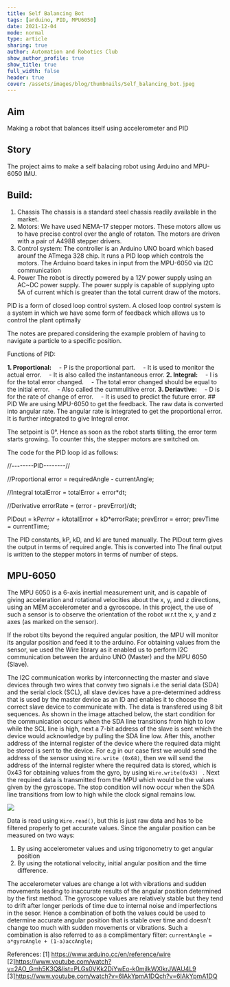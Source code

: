 ```yaml
---
title: Self Balancing Bot
tags: [arduino, PID, MPU6050]
date: 2021-12-04
mode: normal
type: article
sharing: true
author: Automation and Robotics Club
show_author_profile: true
show_title: true
full_width: false
header: true
cover: /assets/images/blog/thumbnails/Self_balancing_bot.jpeg
---
```


## Aim

Making a robot that balances itself using accelerometer and PID

## Story

The project aims to make a self balacing robot using Arduino and MPU-6050 IMU.

## Build:

1. Chassis
   The chassis is a standard steel chassis readily available in the market.
2. Motors:
   We have used NEMA-17 stepper motors. These motors allow us to have precise control over the angle of rotaton. The motors are driven with a pair of A4988 stepper drivers.
3. Control system:
   The controller is an Arduino UNO board which based arounf the ATmega 328 chip. It runs a PID loop which controls the motors. The Arduino board takes in input from the MPU-6050 via I2C communication
4. Power
   The robot is directly powered by a 12V power supply using an AC~DC power supply. The power supply is capable of supplying upto 5A of current which is greater than the total current draw of the motors.

PID is a form of closed loop control system. A closed loop control system is a system in which we have some form of feedback which allows us to control the plant optimally

The notes are prepared considering the example problem of having to navigate a particle to a specific position.

Functions of PID:

<b>1. Proportional:</b>
&emsp;- P is the proportional part. &emsp;- It is used to monitor the actual error. &emsp;- It is also
called the instantaneous error.
<b>2. Integral:</b>
&emsp;- I is for the total error changed. &emsp;- The total error changed should be equal to the initial
error. &emsp;- Also called the cummulitive error.
<b>3. Deriavtive:</b>
&emsp;- D is for the rate of change of error. &emsp;- It is used to predict the future error. ## PID
We are using MPU-6050 to get the feedback. The raw data is converted into angular rate. The angular rate
is integrated to get the proportional error. It is further integrated to give Integral error.

The setpoint is 0°. Hence as soon as the robot starts tiliting, the error term starts growing. To counter this, the stepper motors are switched on.

The code for the PID loop id as follows:

//--------PID--------//

//Proportional
error = requiredAngle - currentAngle;

//Integral
totalError = totalError + error\*dt;

//Derivative
errorRate = (error - prevError)/dt;

PIDout = kP*error + kI*totalError + kD\*errorRate;
prevError = error;
prevTime = currentTime;

The PID constants, kP, kD, and kI are tuned manually. The PIDout term gives the output in terms of required angle. This is converted into
The final output is written to the stepper motors in terms of number of steps.

## MPU-6050

The MPU 6050 is a 6-axis inertial measurement unit, and is capable of giving acceleration and rotational velocities about the x, y, and z directions, using an MEM accelerometer and a gyroscope. In this project, the use of such a sensor is to observe the orientation of the robot w.r.t the x, y and z axes (as marked on the sensor).

If the robot tilts beyond the required angular position, the MPU will monitor its angular position and feed it to the arduino. For obtaining values from the sensor, we used the Wire library as it enabled us to perform I2C communication between the arduino UNO (Master) and the MPU 6050 (Slave).

The I2C communication works by interconnecting the master and slave devices through two wires that convey two signals i.e the serial data (SDA) and the serial clock (SCL), all slave devices have a pre-determined address that is used by the master device as an ID and enables it to choose the correct slave device to communicate with. The data is transfered using 8 bit sequences. As shown in the image attached below, the start condition for the communication occurs when the SDA line transitions from high to low while the SCL line is high, next a 7-bit address of the slave is sent which the device would acknowledge by pulling the SDA line low. After this, another address of the internal register of the device where the required data might be stored is sent to the device. For e.g in our case first we would send the address of the sensor using `Wire.write (0x68)`, then we will send the address of the internal register where the required data is stored, which is 0x43 for obtaining values from the gyro, by using `Wire.write(0x43) ` . Next the required data is transmitted from the MPU which would be the values given by the gyroscope. The stop condition will now occur when the SDA line transitions from low to high while the clock signal remains low.

![](../_resources/4ecdddf59beb4ac496e83562cf4a133e.png)

Data is read using `Wire.read()`, but this is just raw data and has to be filtered properly to get accurate values. Since the angular position can be measured on two ways:

1. By using accelerometer values and using trigonometry to get angular position
2. By using the rotational velocity, initial angular position and the time difference.

The accelerometer values are change a lot with vibrations and sudden movements leading to inaccurate results of the angular position determined by the first method. The gyroscope values are relatively stable but they tend to drift after longer periods of time due to internal noise and imperfections in the sesor. Hence a combination of both the values could be used to determine accurate angular position that is stable over time and doesn't change too much with sudden movements or vibrations. Such a combination is also referred to as a complimentary filter:
`currentAngle = a*gyroAngle + (1-a)accAngle;`

References:
[1] https://www.arduino.cc/en/reference/wire
[2]https://www.youtube.com/watch?v=2AO_Gmh5K3Q&list=PLGs0VKk2DiYwEo-k0mjIkWXlkrJWAU4L9
[3]https://www.youtube.com/watch?v=6IAkYpmA1DQch?v=6IAkYpmA1DQ
